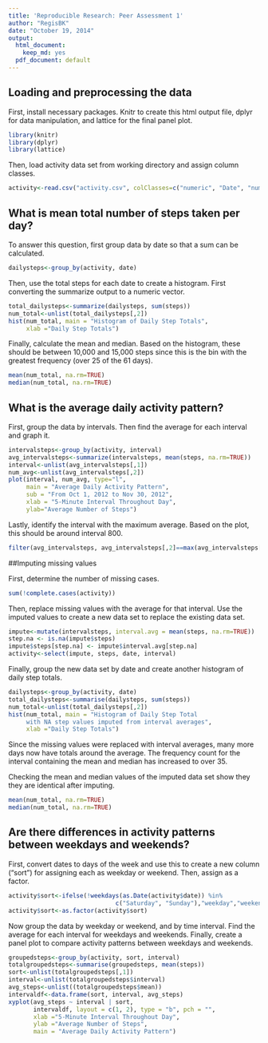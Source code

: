 ```yaml
---
title: 'Reproducible Research: Peer Assessment 1'
author: "RegisBK"
date: "October 19, 2014"
output:
  html_document:
    keep_md: yes
  pdf_document: default
---
```



## Loading and preprocessing the data
First, install necessary packages. Knitr to create this html output file, dplyr for data manipulation, and lattice for the final panel plot.

```r
library(knitr)
library(dplyr)
library(lattice)
```
Then, load activity data set from working directory and assign column classes.

```r
activity<-read.csv("activity.csv", colClasses=c("numeric", "Date", "numeric"))
```

## What is mean total number of steps taken per day?

To answer this question, first group data by date so that a sum can be calculated.

```r
dailysteps<-group_by(activity, date)
```

Then, use the total steps for each date to create a histogram. First converting the summarize output to a numeric vector.

```r
total_dailysteps<-summarize(dailysteps, sum(steps))
num_total<-unlist(total_dailysteps[,2])
hist(num_total, main = "Histogram of Daily Step Totals",
     xlab ="Daily Step Totals")
```

Finally, calculate the mean and median. Based on the histogram, these should be between 10,000 and 15,000 steps since this is the bin with the greatest frequency (over 25 of the 61 days).

```r
mean(num_total, na.rm=TRUE)
median(num_total, na.rm=TRUE)
```

## What is the average daily activity pattern?

First, group the data by intervals. Then find the average for each interval and graph it.

```r
intervalsteps<-group_by(activity, interval)
avg_intervalsteps<-summarize(intervalsteps, mean(steps, na.rm=TRUE))
interval<-unlist(avg_intervalsteps[,1])
num_avg<-unlist(avg_intervalsteps[,2])
plot(interval, num_avg, type="l", 
     main = "Average Daily Activity Pattern", 
     sub = "From Oct 1, 2012 to Nov 30, 2012", 
     xlab = "5-Minute Interval Throughout Day", 
     ylab="Average Number of Steps")
```

Lastly, identify the interval with the maximum average. Based on the plot, this should be around interval 800.

```r
filter(avg_intervalsteps, avg_intervalsteps[,2]==max(avg_intervalsteps[,2]))
```

##Imputing missing values

First, determine the number of missing cases.
```r
sum(!complete.cases(activity))
```

Then, replace missing values with the average for that interval. Use the imputed values to create a new data set to replace the existing data set.

```r
impute<-mutate(intervalsteps, interval.avg = mean(steps, na.rm=TRUE))
step.na <- is.na(impute$steps)
impute$steps[step.na] <- impute$interval.avg[step.na]
activity<-select(impute, steps, date, interval)
```

Finally, group the new data set by date and create another histogram of daily step totals.

```r
dailysteps<-group_by(activity, date)
total_dailysteps<-summarise(dailysteps, sum(steps))
num_total<-unlist(total_dailysteps[,2])
hist(num_total, main = "Histogram of Daily Step Total 
     with NA step values imputed from interval averages",
     xlab ="Daily Step Totals")
```

Since the missing values were replaced with interval averages, many more days now have totals around the average. The frequency count for the interval containing the mean and median has increased to over 35. 

Checking the mean and median values of the imputed data set show they they are identical after imputing.

```r
mean(num_total, na.rm=TRUE)
median(num_total, na.rm=TRUE)
```

## Are there differences in activity patterns between weekdays and weekends?

First, convert dates to days of the week and use this to create a new column ("sort") for assigning each as weekday or weekend. Then, assign as a factor.

```r
activity$sort<-ifelse(!weekdays(as.Date(activity$date)) %in% 
                              c("Saturday", "Sunday"),"weekday","weekend")
activity$sort<-as.factor(activity$sort)
```

Now group the data by weekday or weekend, and by time interval. Find the average for each interval for weekdays and weekends. Finally, create a panel plot to compare activity patterns between weekdays and weekends.

```r
groupedsteps<-group_by(activity, sort, interval)
totalgroupedsteps<-summarise(groupedsteps, mean(steps))
sort<-unlist(totalgroupedsteps[,1])
interval<-unlist(totalgroupedsteps$interval)
avg_steps<-unlist((totalgroupedsteps$mean))
intervaldf<-data.frame(sort, interval, avg_steps)
xyplot(avg_steps ~ interval | sort, 
       intervaldf, layout = c(1, 2), type = "b", pch = "", 
       xlab ="5-Minute Interval Throughout Day", 
       ylab ="Average Number of Steps", 
       main = "Average Daily Activity Pattern")
```
